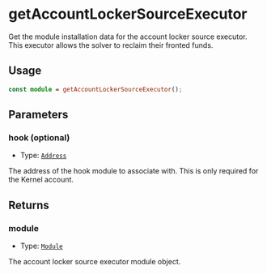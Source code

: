 # getAccountLockerSourceExecutor 

Get the module installation data for the account locker source executor. This executor allows the solver to reclaim their fronted funds.

## Usage

```typescript copy
const module = getAccountLockerSourceExecutor();
```

## Parameters

### hook (optional)

- Type: [`Address`](https://viem.sh/docs/glossary/types#address)

The address of the hook module to associate with. This is only required for the Kernel account.


## Returns

### module

- Type: [`Module`](/module-sdk/glossary/types#module)

The account locker source executor module object.

